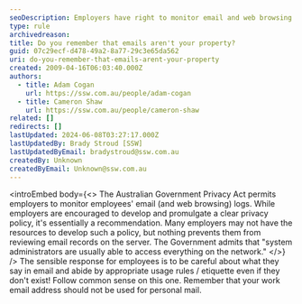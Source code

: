 ```yaml
---
seoDescription: Employers have right to monitor email and web browsing logs, so maintain professional boundaries in work communications.
type: rule
archivedreason:
title: Do you remember that emails aren't your property?
guid: 07c29ecf-d478-49a2-8a77-29c3e65da562
uri: do-you-remember-that-emails-arent-your-property
created: 2009-04-16T06:03:40.000Z
authors:
  - title: Adam Cogan
    url: https://ssw.com.au/people/adam-cogan
  - title: Cameron Shaw
    url: https://ssw.com.au/people/cameron-shaw
related: []
redirects: []
lastUpdated: 2024-06-08T03:27:17.000Z
lastUpdatedBy: Brady Stroud [SSW]
lastUpdatedByEmail: bradystroud@ssw.com.au
createdBy: Unknown
createdByEmail: Unknown@ssw.com.au
---
```


<introEmbed
  body={<>
The Australian Government Privacy Act permits employers to monitor employees' email (and web browsing) logs. While employers are encouraged to develop and promulgate a clear privacy policy, it's essentially a recommendation. Many employers may not have the resources to develop such a policy, but nothing prevents them from reviewing email records on the server. The Government admits that "system administrators are usually able to access everything on the network."
  </>}
/>
The sensible response for employees is to be careful about what they say in email and abide by appropriate usage rules / etiquette even if they don't exist! Follow common sense on this one. Remember that your work email address should not be used for personal mail.
